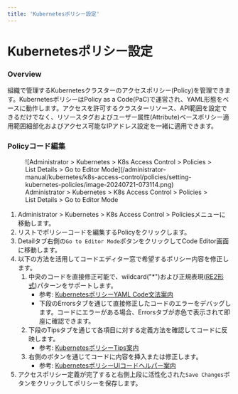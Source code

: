 ```yaml
---
title: 'Kubernetesポリシー設定'
---
```


# Kubernetesポリシー設定

### Overview

組織で管理するKubernetesクラスターのアクセスポリシー(Policy)を管理できます。KubernetesポリシーはPolicy as a Code(PaC)で運営され、YAML形態をベースに動作します。アクセスを許可するクラスターリソース、API範囲を設定できるだけでなく、リソースタグおよびユーザー属性(Attribute)ベースポリシー適用範囲細部化およびアクセス可能なIPアドレス設定を一緒に適用できます。


### Policyコード編集

<figure data-layout="center" data-align="center">
![Administrator &gt; Kubernetes &gt; K8s Access Control &gt; Policies &gt; List Details &gt; Go to Editor Mode](/administrator-manual/kubernetes/k8s-access-control/policies/setting-kubernetes-policies/image-20240721-073114.png)
<figcaption>
Administrator &gt; Kubernetes &gt; K8s Access Control &gt; Policies &gt; List Details &gt; Go to Editor Mode
</figcaption>
</figure>

1. Administrator &gt; Kubernetes &gt; K8s Access Control &gt; Policiesメニューに移動します。
2. リストでポリシーコードを編集するPolicyをクリックします。
3. Detailタブ右側の`Go to Editor Mode`ボタンをクリックしてCode Editor画面に移動します。
4. 以下の方法を活用してコードエディター窓で希望するポリシー内容を修正します。
    1. 中央のコードを直接修正可能で、wildcard("*")および正規表現([RE2形式](https://github.com/girishji/re2/wiki/Syntax))パターンをサポートします。
        * 参考: [KubernetesポリシーYAML Code文法案内](kubernetes-policy-yaml-code-syntax-guide)
        * 下段のErrorsタブを通じて直接修正したコードのエラーをデバッグします。コードにエラーがある場合、Errorsタブが赤色で表示されて即座に確認できます。
    2. 下段のTipsタブを通じて各項目に対する定義方法を確認してコードに反映します。
        * 参考: [KubernetesポリシーTips案内](kubernetes-policy-tips-guide)
    3. 右側のボタンを通じてコードに内容を挿入または修正します。
        * 参考: [KubernetesポリシーUIコードヘルパー案内](kubernetes-policy-ui-code-helper-guide)
5. アクセスポリシー定義が完了すると右側上段に活性化された`Save Changes`ボタンをクリックしてポリシーを保存します。
